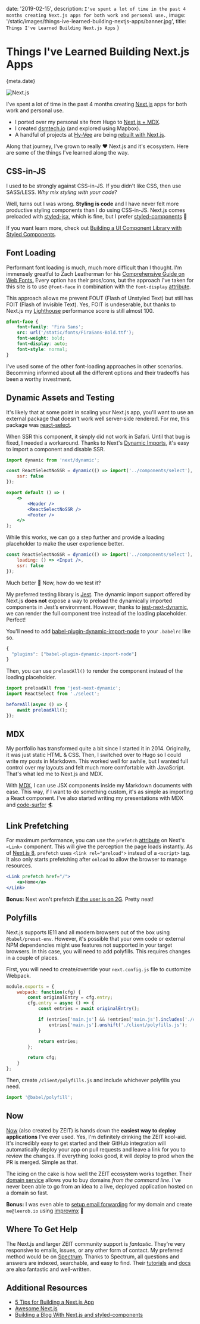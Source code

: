 
date: '2019-02-15',
description: `I've spent a lot of time in the past 4 months creating Next.js apps for both work and personal use.`,
image: '/static/images/things-ive-learned-building-nextjs-apps/banner.jpg',
title: `Things I've Learned Building Next.js Apps`
}


# Things I've Learned Building Next.js Apps

<Date>{meta.date}</Date>

![Next.js](/static/images/things-ive-learned-building-nextjs-apps/nextjs.png)

I've spent a lot of time in the past 4 months creating [Next.js](https://nextjs.org/) apps for both work and personal use.

-   I ported over my personal site from <Link slug="blog/migrating-to-hugo" title="Migrating to Hugo" underline={true}>Hugo</Link> to [Next.js + MDX](https://github.com/leerob/leerob.io).
-   I created [dsmtech.io](https://dsmtech.io/) (and explored using <Link slug="blog/using-mapbox-with-next-js" title="Using Mapbox with Next.js (Instead of Google Maps)" underline={true}>Mapbox</Link>).
-   A handful of projects at [Hy-Vee](https://innovate.hy-vee.com/) are being [rebuilt with Next.js](https://stackshare.io/hy-vee/hy-vee-aisles-online).

Along that journey, I've grown to really ❤ Next.js and it's ecosystem. Here are some of the things I've learned along the way.

## CSS-in-JS

I used to be strongly against CSS-in-JS. If you didn't like CSS, then use SASS/LESS. _Why mix styling with your code_?

Well, turns out I was wrong. **Styling is code** and I have never felt more productive styling components than I do using CSS-in-JS.
Next.js comes preloaded with [styled-jsx](https://github.com/zeit/styled-jsx), which is fine, but I prefer [styled-components](https://www.styled-components.com/) 💅

If you want learn more, check out [Building a UI Component Library with Styled Components](https://medium.com/hy-vee-engineering/building-a-ui-component-library-with-styled-components-8f033aaa3d52).

## Font Loading

Performant font loading is much, much more difficult than I thought. I'm immensely greatful to Zach Leatherman for his
[Comprehensive Guide on Web Fonts.](https://www.zachleat.com/web/comprehensive-webfonts) Every option has their pros/cons, but the approach I've taken for this site
is to use `@font-face` in combination with the `font-display` [attribute](https://developer.mozilla.org/en-US/docs/Web/CSS/@font-face/font-display).

This approach allows me prevent FOUT (Flash of Unstyled Text) but still has FOIT (Flash of Invisible Text). Yes, FOIT is undeserable, but thanks to Next.js my [Lighthouse](https://developers.google.com/web/tools/lighthouse/)
performance score is still almost 100.

```css
@font-face {
    font-family: 'Fira Sans';
    src: url('/static/fonts/FiraSans-Bold.ttf');
    font-weight: bold;
    font-display: auto;
    font-style: normal;
}
```

I've used some of the other font-loading approaches in other scenarios. Becomming informed about all the different options and their tradeoffs has been a worthy investment.

## Dynamic Assets and Testing

It's likely that at some point in scaling your Next.js app, you'll want to use an external package
that doesn't work well server-side rendered. For me, this package was [react-select](https://react-select.com).

When SSR this component, it simply did not work in Safari. Until that bug is fixed, I needed a workaround. Thanks
to Next's [Dynamic Imports](https://nextjs.org/docs/#dynamic-import), it's easy to import a component and disable SSR.

```jsx
import dynamic from 'next/dynamic';

const ReactSelectNoSSR = dynamic(() => import('../components/select'), {
    ssr: false
});

export default () => (
    <>
        <Header />
        <ReactSelectNoSSR />
        <Footer />
    </>
);
```

While this works, we can go a step further and provide a <Link slug="blog/loading-placeholder-with-sass" title="Creating a Loading Placeholder with Sass" underline={true}>loading placeholder</Link> to make the user experience better.

```jsx
const ReactSelectNoSSR = dynamic(() => import('../components/select'), {
    loading: () => <Input />,
    ssr: false
});
```

Much better 🎉 Now, how do we test it?

My preferred testing library is [Jest](https://jestjs.io/). The dynamic import support offered by Next.js **does not** expose a way to preload the dynamically imported components in Jest’s environment.
However, thanks to [jest-next-dynamic](https://github.com/FormidableLabs/jest-next-dynamic), we can render the full component tree instead of the loading placeholder. Perfect!

You'll need to add [babel-plugin-dynamic-import-node](https://www.npmjs.com/package/babel-plugin-dynamic-import-node) to your `.babelrc` like so.

```js
{
  "plugins": ["babel-plugin-dynamic-import-node"]
}
```

Then, you can use `preloadAll()` to render the component instead of the loading placeholder.

```jsx
import preloadAll from 'jest-next-dynamic';
import ReactSelect from './select';

beforeAll(async () => {
    await preloadAll();
});
```

## MDX

My <Link slug="blog/beginners-guide-to-the-programming-portfolio" title="Beginner’s Guide to the Programming Portfolio" underline={true}>portfolio</Link> has transformed quite a bit since I started it in 2014. Originally, it was
just static HTML & CSS. Then, I <Link slug="blog/migrating-to-hugo" title="Migrating to Hugo" underline={true}>switched over to Hugo</Link> so I could write my posts in Markdown.
This worked well for awhile, but I wanted full control over my layouts and felt much more comfortable with JavaScript.
That's what led me to Next.js and MDX.

With [MDX](https://github.com/mdx-js/mdx), I can use JSX components inside my Markdown documents with ease. This way, if I want to do
something custom, it's as simple as importing a React component. I've also started writing my presentations with MDX and [code-surfer](https://github.com/pomber/code-surfer) 🏄

## Link Prefetching

For maximum performance, you can use the `prefetch` [attribute](https://nextjs.org/docs#prefetching-pages) on Next's `<Link>` component. This will give the perception
the page loads instantly. As of [Next.js 8](https://nextjs.org/blog/next-8/), `prefetch` uses `<link rel="preload">` instead of a `<script>` tag. It also only starts prefetching after `onload` to allow the browser to manage resources.

```jsx
<Link prefetch href="/">
    <a>Home</a>
</Link>
```

**Bonus:** Next won't prefetch [if the user is on 2G](https://github.com/zeit/next.js/blob/fc19b233ebcb6074a55ef4a00771ef7b0a3bcc33/packages/next/client/page-loader.js#L137-L143). Pretty neat!

## Polyfills

Next.js supports IE11 and all modern browsers out of the box using `@babel/preset-env`.
However, it's possible that your own code or external NPM dependencies might use features not supported in your target browsers. In this case,
you will need to add polyfills. This requires changes in a couple of places.

First, you will need to create/override your `next.config.js` file to customize Webpack.

```js
module.exports = {
    webpack: function(cfg) {
        const originalEntry = cfg.entry;
        cfg.entry = async () => {
            const entries = await originalEntry();

            if (entries['main.js'] && !entries['main.js'].includes('./client/polyfills.js')) {
                entries['main.js'].unshift('./client/polyfills.js');
            }

            return entries;
        };

        return cfg;
    }
};
```

Then, create `/client/polyfills.js` and include whichever polyfills you need.

```js
import '@babel/polyfill';
```

## Now

[Now](https://zeit.co/now) (also created by ZEIT) is hands down the **easiest way to deploy applications** I've ever used. Yes, I'm definitely drinking
the ZEIT kool-aid. It's incredibly easy to get started and their GitHub integration will automatically deploy your app on pull requests and leave a link
for you to review the changes. If everything looks good, it will deploy to prod when the PR is merged. Simple as that.

The icing on the cake is how well the ZEIT ecosystem works together. Their [domain service](https://zeit.co/domains) allows you
to buy domains _from the command line_. I've never been able to go from an idea to a live, deployed application
hosted on a domain so fast.

**Bonus:** I was even able to [setup email forwarding](https://spectrum.chat/zeit/now/redirection-email-domain~b5e1b613-ae92-42f9-bc49-e8c824a8a7f2?m=MTUzNDE5OTg3MzMwMw==) for my domain and create `me@leerob.io` using [improvmx](https://improvmx.com/) 🎉

## Where To Get Help

The Next.js and larger ZEIT community support is _fantastic_. They're very responsive to emails, issues, or any other form
of contact. My preferred method would be on [Spectrum](https://spectrum.chat/next-js). Thanks to Spectrum, all
questions and answers are indexed, searchable, and easy to find. Their [tutorials](https://nextjs.org/learn/) and [docs](https://nextjs.org/docs) are also fantastic and well-written.

## Additional Resources

-   [5 Tips for Building a Next.js App](https://medium.com/zerostories/5-tips-for-building-a-next-js-app-576fd1f7c065)
-   [Awesome Next.js](https://github.com/unicodeveloper/awesome-nextjs)
-   [Building a Blog With Next.js and styled-components](https://medium.com/styled-components/building-a-blog-with-next-js-359cf1236574)

